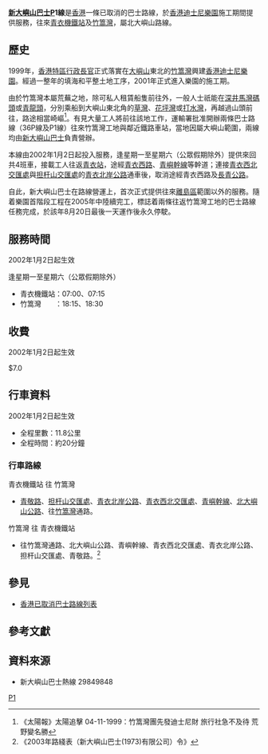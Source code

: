 {{Infobox Bus Route
| image=
| number=新大嶼山巴士P1線
| operator=[[新大嶼山巴士|新大嶼山巴士]]
| garage=
| length=11.8公里
| time=20分鐘
| start=[[青衣站|青衣機鐵站]]
| via=[[青衣北岸公路|青衣北岸公路]]、[[青嶼幹線|青嶼幹線]]
| end=[[竹篙灣|竹篙灣]]
| level=星期一至六<br/>07:00、07:15<br/>公眾假期除外
| level1=星期一至六<br/>18:15、18:30<br/>公眾假期除外
| frequency=15分鐘一班
| Other_route=
| vehicle=
| Fare=$7.0
| Section_Fare1=
| Section_Fare2=
| compete=
| bgcolor=green
| fontcolor=yellow
}}
'''[[新大嶼山巴士|新大嶼山巴士]]P1線'''是[[香港|香港]]一條已取消的巴士路線，於[[香港迪士尼樂園|香港迪士尼樂園]]施工期間提供服務，往來[[青衣站|青衣機鐵站]]及[[竹篙灣|竹篙灣]]，屬北大嶼山路線。

== 歷史 ==
1999年，[[香港特區|香港特區]][[行政長官|行政長官]]正式落實在[[大嶼山|大嶼山]]東北的[[竹篙灣|竹篙灣]]興建[[香港迪士尼樂園度假區|香港迪士尼樂園]]。經過一整年的填海和平整土地工序，2001年正式進入樂園的施工期。

由於竹篙灣本屬荒蕪之地，除可私人租賃船隻前往外，一般人士祇能在[[深井|深井]][[馬灣碼頭|馬灣碼頭]]或[[青龍頭|青龍頭]]，分別乘船到大嶼山東北角的[[草灣|草灣]]、[[花坪灣|花坪灣]]或[[打水灣|打水灣]]，再越過山頭前往，路途相當崎嶇<ref>《太陽報》太陽追擊 04-11-1999：竹篙灣團先發迪士尼財 旅行社急不及待 荒野變名勝</ref>。有見大量工人將前往該地工作，運輸署批准開辦兩條巴士路線（36P線及P1線）往來竹篙灣工地與鄰近鐵路車站，當地因屬大嶼山範圍，兩線均由[[新大嶼山巴士|新大嶼山巴士]]負責營辦。

本線由2002年1月2日起投入服務，逢星期一至星期六（公眾假期除外）提供來回共4班車，接載工人往返[[青衣站|青衣站]]，途經[[青衣西路|青衣西路]]、[[青嶼幹線|青嶼幹線]]等幹道；連接[[青衣西北交匯處|青衣西北交匯處]]與[[担杆山交匯處|担杆山交匯處]]的[[青衣北岸公路|青衣北岸公路]]通車後，取消途經青衣西路及[[長青公路|長青公路]]。

自此，新大嶼山巴士在路線營運上，首次正式提供往來[[離島區|離島區]]範圍以外的服務。隨着樂園首階段工程在2005年中陸續完工，標誌着兩條往返竹篙灣工地的巴士路線任務完成，於該年8月20日最後一天運作後永久停駛。

== 服務時間 ==
2002年1月2日起生效

逢星期一至星期六（公眾假期除外）

*青衣機鐵站：07:00、07:15
*竹篙灣　　：18:15、18:30

== 收費 ==
2002年1月2日起生效

$7.0

== 行車資料 ==
2002年1月2日起生效

*全程里數：11.8公里
*全程時間：約20分鐘

=== 行車路線 ===
青衣機鐵站 往 竹篙灣
*[[青敬路|青敬路]]、[[担杆山交匯處|担杆山交匯處]]、[[青衣北岸公路|青衣北岸公路]]、[[青衣西北交匯處|青衣西北交匯處]]、[[青嶼幹線|青嶼幹線]]、[[北大嶼山公路|北大嶼山公路]]、往[[竹篙灣|竹篙灣]]通路。

竹篙灣 往 青衣機鐵站
*往竹篙灣通路、北大嶼山公路、青嶼幹線、青衣西北交匯處、青衣北岸公路、担杆山交匯處、青敬路。<ref>《2003年路綫表（新大嶼山巴士(1973)有限公司）令》</ref>

== 參見 ==
*[[香港已取消巴士路線列表|香港已取消巴士路線列表]]

== 參考文獻 ==
<references />

== 資料來源 ==
*新大嶼山巴士熱線 29849848

[[Category:已取消香港巴士路線|P1]]